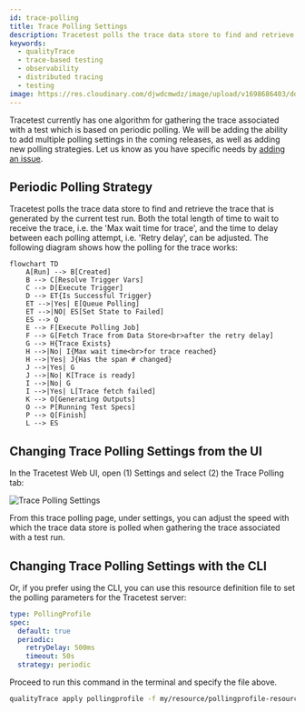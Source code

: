 ```yaml
---
id: trace-polling
title: Trace Polling Settings
description: Tracetest polls the trace data store to find and retrieve the trace that is generated by the current test run.
keywords:
  - qualityTrace
  - trace-based testing
  - observability
  - distributed tracing
  - testing
image: https://res.cloudinary.com/djwdcmwdz/image/upload/v1698686403/docs/Blog_Thumbnail_14_rsvkmo.jpg
---
```


Tracetest currently has one algorithm for gathering the trace associated with a test which is based on periodic polling. We will be adding the ability to add multiple polling settings in the coming releases, as well as adding new polling strategies. Let us know as you have specific needs by [adding an issue](https://github.com/intelops/qualityTrace/issues/new/choose).

## Periodic Polling Strategy

Tracetest polls the trace data store to find and retrieve the trace that is generated by the current test run. Both the total length of time to wait to receive the trace, i.e. the 'Max wait time for trace', and the time to delay between each polling attempt, i.e. 'Retry delay', can be adjusted. The following diagram shows how the polling for the trace works:

```mermaid
flowchart TD
    A[Run] --> B[Created]
    B --> C[Resolve Trigger Vars]
    C --> D[Execute Trigger]
    D --> ET{Is Successful Trigger}
    ET -->|Yes| E[Queue Polling]
    ET -->|NO| ES[Set State to Failed]
    ES --> Q
    E --> F[Execute Polling Job]
    F --> G[Fetch Trace from Data Store<br>after the retry delay]
    G --> H{Trace Exists}
    H -->|No| I{Max wait time<br>for trace reached}
    H -->|Yes| J{Has the span # changed}
    J -->|Yes| G
    J -->|No| K[Trace is ready]
    I -->|No| G
    I -->|Yes| L[Trace fetch failed]
    K --> O[Generating Outputs]
    O --> P[Running Test Specs]
    P --> Q[Finish]
    L --> ES
```

## Changing Trace Polling Settings from the UI

In the Tracetest Web UI, open (1) Settings and select (2) the Trace Polling tab:

![Trace Polling Settings](./img/trace-polling-settings-0.11.3.png)

From this trace polling page, under settings, you can adjust the speed with which the trace data store is polled when gathering the trace associated with a test run.

## Changing Trace Polling Settings with the CLI

Or, if you prefer using the CLI, you can use this resource definition file to set the polling parameters for the Tracetest server:

```yaml
type: PollingProfile
spec:
  default: true
  periodic:
    retryDelay: 500ms
    timeout: 50s
  strategy: periodic
```

Proceed to run this command in the terminal and specify the file above.

```bash
qualityTrace apply pollingprofile -f my/resource/pollingprofile-resource.yaml
```
